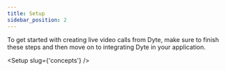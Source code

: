```yaml
---
title: Setup
sidebar_position: 2
---
```


To get started with creating live video calls from Dyte, make sure to finish these steps and then move on to integrating Dyte in your application.


<Setup slug={'concepts'} />

<head>
  <title>Setup Guide</title>
</head>
